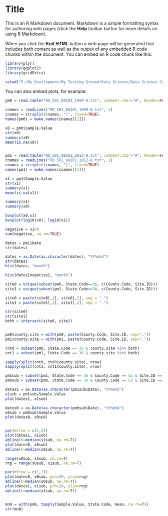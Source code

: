 Title
========================================================

This is an R Markdown document. Markdown is a simple formatting syntax for authoring web pages (click the **Help** toolbar button for more details on using R Markdown).

When you click the **Knit HTML** button a web page will be generated that includes both content as well as the output of any embedded R code chunks within the document. You can embed an R code chunk like this:

```r
library(plyr)
library(ggplot2)
library(gridExtra)

setwd("F:/My Development/My Testing Ground/Data Science/Data Science Cert - Code/Exploratory Data Analysis/Week 4")
```

You can also embed plots, for example:

```r
pm0 = read.table("RD_501_88101_1999-0.txt", comment.char="#", header=FALSE, sep="|", na.strings="")

cnames = readLines("RD_501_88101_1999-0.txt", 1)
cnames = strsplit(cnames, "|", fixed=TRUE)
names(pm0) = make.names(cnames[[1]])

x0 = pm0$Sample.Value
str(x0)
summary(x0)
mean(is.na(x0))


pm1 = read.table("RD_501_88101_2012-0.txt", comment.char="#", header=FALSE, sep="|", na.strings="")
cnames = readLines("RD_501_88101_2012-0.txt", 1)
cnames = strsplit(cnames, "|", fixed=TRUE)
names(pm1) = make.names(cnames[[1]])

x1 = pm1$Sample.Value
str(x1)
summary(x1)
mean(is.na(x1))

summary(x1)
summary(x0)

boxplot(x0,x1)
boxplot(log10(x0), log10(x1))

negative = x1<0
sum(negative, na.rm=TRUE)

dates = pm1$Date
str(dates)

dates = as.Date(as.character(dates), "%Y%m%d")
str(dates)
hist(dates, "month")

hist(dates[negative], "month")

site0 = unique(subset(pm0, State.Code==36, c(County.Code, Site.ID)))
site1 = unique(subset(pm1, State.Code==36, c(County.Code, Site.ID)))

site0 = paste(site0[,1], site0[,2], sep = ".")
site1 = paste(site1[,1], site1[,2], sep = ".")

str(site0)
str(site1)
both = intersect(site0, site1)


pm0$county.site = with(pm0, paste(County.Code, Site.ID, sep="."))
pm1$county.site = with(pm1, paste(County.Code, Site.ID, sep="."))

cnt0 = subset(pm0, State.Code == 36 & county.site %in% both)
cnt1 = subset(pm1, State.Code == 36 & county.site %in% both)

sapply(split(cnt0, cnt0$county.site), nrow)
sapply(split(cnt1, cnt1$county.site), nrow)

pm1sub = subset(pm1, State.Code == 36 & County.Code == 63 & Site.ID == 2008)
pm0sub = subset(pm0, State.Code == 36 & County.Code == 63 & Site.ID == 2008)

dates1 = as.Date(as.character(pm1sub$Date), "%Y%m%d")
x1sub = pm1sub$Sample.Value
plot(dates1, x1sub)

dates0 = as.Date(as.character(pm0sub$Date), "%Y%m%d")
x0sub = pm0sub$Sample.Value
plot(dates0, x0sub)


par(mfrow = c(1,2))
plot(dates1, x1sub)
abline(h=median(x1sub, na.rm=T))
plot(dates0, x0sub)
abline(h=median(x0sub, na.rm=T))

range(x0sub, x1sub, na.rm=T)
rng = range(x0sub, x1sub, na.rm=T)

par(mfrow = c(1,2))
plot(dates0, x0sub, pch=20, ylim=rng)
abline(h=median(x0sub, na.rm=T))
plot(dates1, x1sub, pch=20, ylim=rng)
abline(h=median(x1sub, na.rm=T))


mn0 = with(pm0, tapply(Sample.Value, State.Code, mean, na.rm=T))
str(mn0)
```

